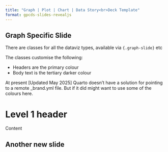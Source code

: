 ```yaml
---
title: "Graph | Plot | Chart | Data Story<br>Deck Template"
format: gpcds-slides-revealjs
---
```


## Graph Specific Slide {.graph-slide}

There are classes for all the dataviz types, available via `{.graph-slide}` etc

The classes customise the following: 

- Headers are the primary colour
- Body text is the tertiary darker colour

At present [Updated May 2025] Quarto doesn't have a solution for pointing to a remote _brand.yml file. But if it did might want to use some of the colours here.

# Level 1 header

Content

## Another new slide
